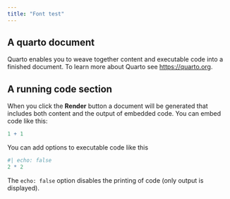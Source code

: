 ```yaml
---
title: "Font test"
---
```


## A quarto document

Quarto enables you to weave together content and executable code into a finished document. To learn more about Quarto see <https://quarto.org>.

## A running code section

When you click the **Render** button a document will be generated that includes both content and the output of embedded code. You can embed code like this:

```r
1 + 1
```

You can add options to executable code like this

```r
#| echo: false
2 * 2
```

The `echo: false` option disables the printing of code (only output is displayed).
